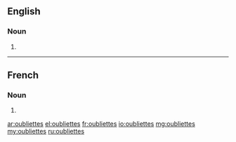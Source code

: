 ==English==

===Noun===
{{head|en}}

# {{plural of|oubliette}}

----

==French==

===Noun===
{{head|fr|g=f-p}} {{p}}

# {{plural of|oubliette|lang=fr}}

[[ar:oubliettes]]
[[el:oubliettes]]
[[fr:oubliettes]]
[[io:oubliettes]]
[[mg:oubliettes]]
[[my:oubliettes]]
[[ru:oubliettes]]